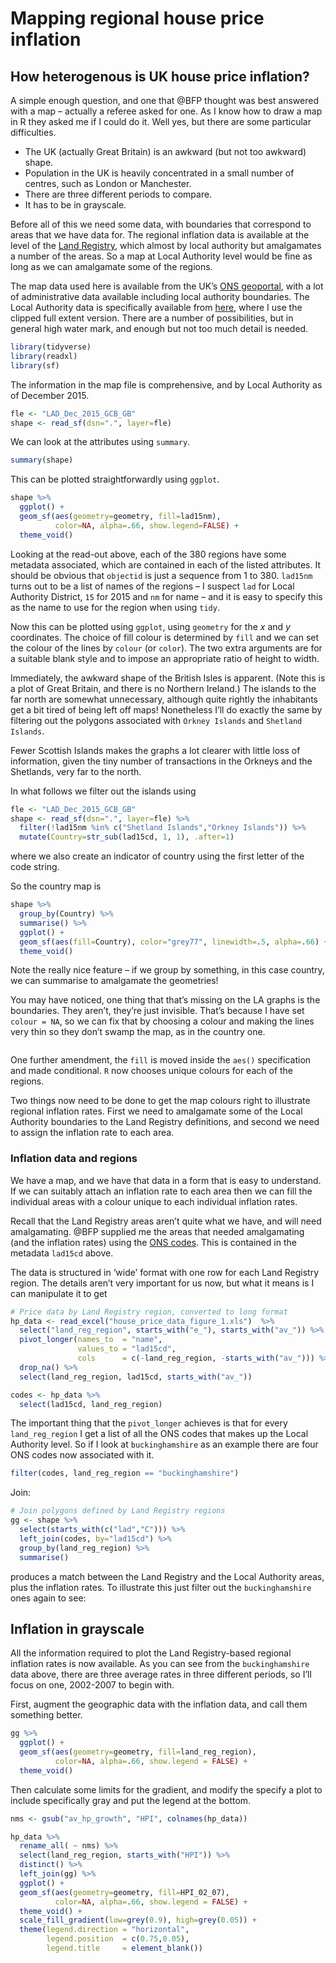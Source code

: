 # Mapping regional house price inflation

## How heterogenous is UK house price inflation?

A simple enough question, and one that @BFP thought was best answered with a map -- actually a referee asked for one. As I know how to draw a map in R they asked me if I could do it. Well yes, but there are some particular difficulties.

-   The UK (actually Great Britain) is an awkward (but not too awkward) shape.
-   Population in the UK is heavily concentrated in a small number of centres, such as London or Manchester.
-   There are three different periods to compare.
-   It has to be in grayscale.

Before all of this we need some data, with boundaries that correspond to areas that we have data for. The regional inflation data is available at the level of the [Land Registry](https://www.gov.uk/government/organisations/land-registry), which almost by local authority but amalgamates a number of the areas. So a map at Local Authority level would be fine as long as we can amalgamate some of the regions.

The map data used here is available from the UK's [ONS geoportal](https://geoportal.statistics.gov.uk/), with a lot of administrative data available including local authority boundaries. The Local Authority data is specifically available from [here](https://geoportal.statistics.gov.uk/maps/lad-dec-2015-generalised-clipped-boundaries-gb), where I use the clipped full extent version. There are a number of possibilities, but in general high water mark, and enough but not too much detail is needed.

```r
library(tidyverse)
library(readxl)
library(sf)
```

The information in the map file is comprehensive, and by Local Authority as of December 2015.

```r
fle <- "LAD_Dec_2015_GCB_GB"
shape <- read_sf(dsn=".", layer=fle)
```

We can look at the attributes using `summary`.

```r
summary(shape)
```

This can be plotted straightforwardly using `ggplot`.

```r
shape %>%
  ggplot() +
  geom_sf(aes(geometry=geometry, fill=lad15nm), 
          color=NA, alpha=.66, show.legend=FALSE) +
  theme_void()
```

Looking at the read-out above, each of the 380 regions have some metadata associated, which are contained in each of the listed attributes. It should be obvious that `objectid` is just a sequence from 1 to 380. `lad15nm` turns out to be a list of names of the regions -- I suspect `lad` for Local Authority District, `15` for 2015 and `nm` for name -- and it is easy to specify this as the name to use for the region when using `tidy`.

Now this can be plotted using `ggplot`, using `geometry` for the $x$ and $y$ coordinates. The choice of fill colour is determined by `fill` and we can set the colour of the lines by `colour` (or `color`). The two extra arguments are for a suitable blank style and to impose an appropriate ratio of height to width.

Immediately, the awkward shape of the British Isles is apparent. (Note this is a plot of Great Britain, and there is no Northern Ireland.) The islands to the far north are somewhat unnecessary, although quite rightly the inhabitants get a bit tired of being left off maps! Nonetheless I'll do exactly the same by filtering out the polygons associated with `Orkney Islands` and `Shetland Islands`.

Fewer Scottish Islands makes the graphs a lot clearer with little loss of information, given the tiny number of transactions in the Orkneys and the Shetlands, very far to the north.

In what follows we filter out the islands using 
```r
fle <- "LAD_Dec_2015_GCB_GB"
shape <- read_sf(dsn=".", layer=fle) %>%
  filter(!lad15nm %in% c("Shetland Islands","Orkney Islands")) %>%
  mutate(Country=str_sub(lad15cd, 1, 1), .after=1)
```
where we also create an indicator of country using the first letter of the code string.

So the country map is
```r
shape %>%
  group_by(Country) %>%
  summarise() %>%
  ggplot() +
  geom_sf(aes(fill=Country), color="grey77", linewidth=.5, alpha=.66) +
  theme_void()
```
Note the really nice feature -- if we group by something, in this case country, we can summarise to amalgamate the geometries!

You may have noticed, one thing that that's missing on the LA graphs is the boundaries. They aren't, they're just invisible. That's because I have set `colour = NA`, so we can fix that by choosing a colour and making the lines very thin so they don't swamp the map, as in the country one.

```r

```

One further amendment, the `fill` is moved inside the `aes()` specification and made conditional. `R` now chooses unique colours for each of the regions.

Two things now need to be done to get the map colours right to illustrate regional inflation rates. First we need to amalgamate some of the Local Authority boundaries to the Land Registry definitions, and second we need to assign the inflation rate to each area.

### Inflation data and regions

We have a map, and we have that data in a form that is easy to understand. If we can suitably attach an inflation rate to each area then we can fill the individual areas with a colour unique to each individual inflation rates.

Recall that the Land Registry areas aren't quite what we have, and will need amalgamating. @BFP supplied me the areas that needed amalgamating (and the inflation rates) using the [ONS codes](https://en.wikipedia.org/wiki/ONS_coding_system). This is contained in the metadata `lad15cd` above.

The data is structured in 'wide' format with one row for each Land Registry region. The details aren't very important for us now, but what it means is I can manipulate it to get

```r
# Price data by Land Registry region, converted to long format
hp_data <- read_excel("house_price_data_figure_1.xls")  %>% 
  select("land_reg_region", starts_with("e_"), starts_with("av_")) %>% 
  pivot_longer(names_to  = "name", 
               values_to = "lad15cd", 
               cols      = c(-land_reg_region, -starts_with("av_"))) %>% 
  drop_na() %>%
  select(land_reg_region, lad15cd, starts_with("av_")) 

codes <- hp_data %>% 
  select(lad15cd, land_reg_region) 
```

The important thing that the `pivot_longer` achieves is that for every `land_reg_region` I get a list of all the ONS codes that makes up the Local Authority level. So if I look at `buckinghamshire` as an example there are four ONS codes now associated with it.

```r
filter(codes, land_reg_region == "buckinghamshire")
```

Join:

```r
# Join polygons defined by Land Registry regions
gg <- shape %>%
  select(starts_with(c("lad","C"))) %>% 
  left_join(codes, by="lad15cd") %>%
  group_by(land_reg_region) %>%
  summarise() 
```

produces a match between the Land Registry and the Local Authority areas, plus the inflation rates. To illustrate this just filter out the `buckinghamshire` ones again to see:

## Inflation in grayscale

All the information required to plot the Land Registry-based regional inflation rates is now available. As you can see from the `buckinghamshire` data above, there are three average rates in three different periods, so I'll focus on one, 2002-2007 to begin with.

First, augment the geographic data with the inflation data, and call them something better.

```r
gg %>%
  ggplot() +
  geom_sf(aes(geometry=geometry, fill=land_reg_region), 
          color=NA, alpha=.66, show.legend = FALSE) +
  theme_void()
```

Then calculate some limits for the gradient, and modify the specify a plot to include specifically gray and put the legend at the bottom.

```r
nms <- gsub("av_hp_growth", "HPI", colnames(hp_data))

hp_data %>%
  rename_all( ~ nms) %>%
  select(land_reg_region, starts_with("HPI")) %>%
  distinct() %>%
  left_join(gg) %>%
  ggplot() +
  geom_sf(aes(geometry=geometry, fill=HPI_02_07), 
          color=NA, alpha=.66, show.legend = FALSE) +
  theme_void() +
  scale_fill_gradient(low=grey(0.9), high=grey(0.05)) +
  theme(legend.direction = "horizontal", 
        legend.position  = c(0.75,0.05),
        legend.title     = element_blank())
```
